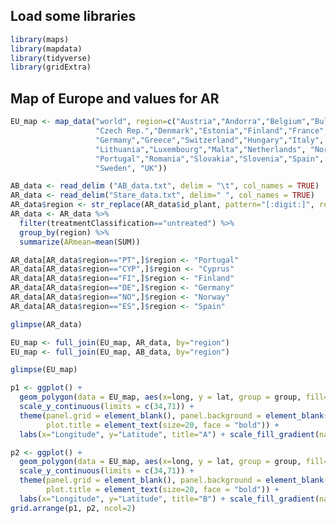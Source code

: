 
## Load some libraries
```r
library(maps)
library(mapdata)
library(tidyverse)
library(gridExtra)
```

## Map of Europe and values for AR
```r
EU_map <- map_data("world", region=c("Austria","Andorra","Belgium","Bulgaria","Croatia","Cyprus",
                   "Czech Rep.","Denmark","Estonia","Finland","France",
                   "Germany","Greece","Switzerland","Hungary","Italy", "Ireland", "Latvia","Liechtenstein",
                   "Lithuania","Luxembourg","Malta","Netherlands", "Norway","Poland",
                   "Portugal","Romania","Slovakia","Slovenia","Spain",
                   "Sweden", "UK"))

AB_data <- read_delim ("AB_data.txt", delim = "\t", col_names = TRUE)
AR_data <- read_delim("Stare_data.txt", delim=" ", col_names = TRUE)
AR_data$region <- str_replace(AR_data$id_plant, pattern="[:digit:]", replace ="")
AR_data <- AR_data %>% 
  filter(treatmentClassification=="untreated") %>% 
  group_by(region) %>% 
  summarize(ARmean=mean(SUM))

AR_data[AR_data$region=="PT",]$region <- "Portugal"
AR_data[AR_data$region=="CYP",]$region <- "Cyprus"
AR_data[AR_data$region=="FI",]$region <- "Finland"
AR_data[AR_data$region=="DE",]$region <- "Germany"
AR_data[AR_data$region=="NO",]$region <- "Norway"
AR_data[AR_data$region=="ES",]$region <- "Spain"

glimpse(AR_data)

EU_map <- full_join(EU_map, AR_data, by="region")
EU_map <- full_join(EU_map, AB_data, by="region")

glimpse(EU_map)

```

```r
p1 <- ggplot() + 
  geom_polygon(data = EU_map, aes(x=long, y = lat, group = group, fill=DDD), color="grey40") + 
  scale_y_continuous(limits = c(34,71)) + 
  theme(panel.grid = element_blank(), panel.background = element_blank(),
        plot.title = element_text(size=20, face = "bold")) +
  labs(x="Longitude", y="Latitude", title="A") + scale_fill_gradient(name="AB use", high="red", low="darkgreen", na.value = "grey70")

p2 <- ggplot() + 
  geom_polygon(data = EU_map, aes(x=long, y = lat, group = group, fill=ARmean), color="grey40") + 
  scale_y_continuous(limits = c(34,71)) + 
  theme(panel.grid = element_blank(), panel.background = element_blank(), 
        plot.title = element_text(size=20, face = "bold")) +
  labs(x="Longitude", y="Latitude", title="B") + scale_fill_gradient(name="AR prevalence", high="red", low="darkgreen", na.value = "grey70")
grid.arrange(p1, p2, ncol=2)
```